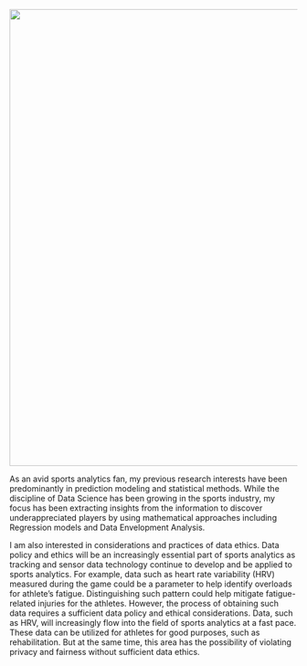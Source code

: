 ![](images/166732135.0.webp){width=800px }

As an avid sports analytics fan, my previous research interests have been predominantly in prediction modeling and statistical methods. While the discipline of Data Science has been growing in the sports industry, my focus has been extracting insights from the information to discover underappreciated players by using mathematical approaches including Regression models and Data Envelopment Analysis.

I am also interested in considerations and practices of data ethics. Data policy and ethics will be an increasingly essential part of sports analytics as tracking and sensor data technology continue to develop and be applied to sports analytics. For example, data such as heart rate variability (HRV) measured during the game could be a parameter to help identify overloads for athlete's fatigue. Distinguishing such pattern could help mitigate fatigue-related injuries for the athletes. However, the process of obtaining such data requires a sufficient data policy and ethical considerations. Data, such as HRV, will increasingly flow into the field of sports analytics at a fast pace. These data can be utilized for athletes for good purposes, such as rehabilitation. But at the same time, this area has the possibility of violating privacy and fairness without sufficient data ethics.
